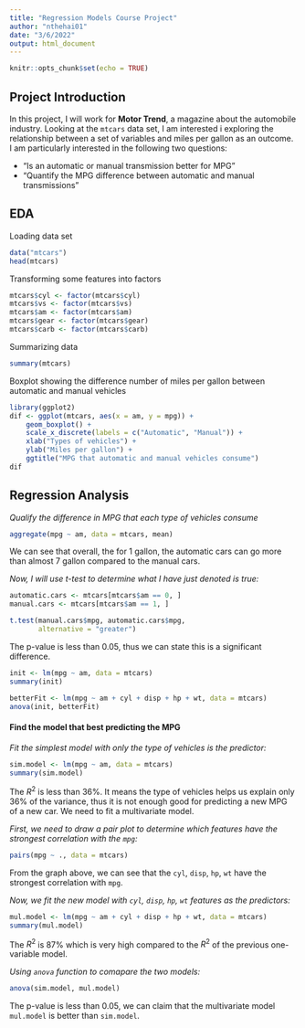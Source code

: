 ```yaml
---
title: "Regression Models Course Project"
author: "nthehai01"
date: "3/6/2022"
output: html_document
---
```


```r
knitr::opts_chunk$set(echo = TRUE)
```


## Project Introduction

In this project, I will work for **Motor Trend**, a magazine about the automobile industry. Looking at the ```mtcars``` data set, I am interested i exploring the relationship between a set of variables and miles per gallon as an outcome. I am particularly interested in the following two questions:

* “Is an automatic or manual transmission better for MPG”
* "Quantify the MPG difference between automatic and manual transmissions"

## EDA

Loading data set
```r
data("mtcars")
head(mtcars)
```

Transforming some features into factors
```r
mtcars$cyl <- factor(mtcars$cyl)
mtcars$vs <- factor(mtcars$vs)
mtcars$am <- factor(mtcars$am)
mtcars$gear <- factor(mtcars$gear)
mtcars$carb <- factor(mtcars$carb)
```

Summarizing data
```r
summary(mtcars)
```

Boxplot showing the difference number of miles per gallon between automatic and manual vehicles
```r
library(ggplot2)
dif <- ggplot(mtcars, aes(x = am, y = mpg)) +
    geom_boxplot() +
    scale_x_discrete(labels = c("Automatic", "Manual")) + 
    xlab("Types of vehicles") +
    ylab("Miles per gallon") +
    ggtitle("MPG that automatic and manual vehicles consume")
dif 
```


## Regression Analysis

*Qualify the difference in MPG that each type of vehicles consume*
```r
aggregate(mpg ~ am, data = mtcars, mean)
```

We can see that overall, the for 1 gallon, the automatic cars can go more than almost  7 gallon compared to the manual cars.

*Now, I will use t-test to determine what I have just denoted is true:*
```r
automatic.cars <- mtcars[mtcars$am == 0, ]
manual.cars <- mtcars[mtcars$am == 1, ]

t.test(manual.cars$mpg, automatic.cars$mpg, 
       alternative = "greater")
```

The p-value is less than 0.05, thus we can state this is a significant difference.

```r
init <- lm(mpg ~ am, data = mtcars)
summary(init)

betterFit <- lm(mpg ~ am + cyl + disp + hp + wt, data = mtcars)
anova(init, betterFit)
```


#### Find the model that best predicting the MPG

*Fit the simplest model with only the type of vehicles is the predictor:*
```r
sim.model <- lm(mpg ~ am, data = mtcars)
summary(sim.model)
```

The $R^2$ is less than $36$%. It means the type of vehicles helps us explain only $36$% of the variance, thus it is not enough good for predicting a new MPG of a new car. We need to fit a multivariate model.

*First, we need to draw a pair plot to determine which features have the strongest correlation with the ```mpg```:*
```r
pairs(mpg ~ ., data = mtcars)
```

From the graph above, we can see that the ```cyl```, ```disp```, ```hp```, ```wt``` have the strongest correlation with ```mpg```.

*Now, we fit the new model with ```cyl```, ```disp```, ```hp```, ```wt``` features as the predictors:*
```r
mul.model <- lm(mpg ~ am + cyl + disp + hp + wt, data = mtcars)
summary(mul.model)
```

The $R^2$ is $87$% which is very high compared to the $R^2$ of the previous one-variable model.

*Using ```anova``` function to comapare the two models:*
```r
anova(sim.model, mul.model)
```

The p-value is less than 0.05, we can claim that the multivariate model ```mul.model``` is better than ```sim.model```.
